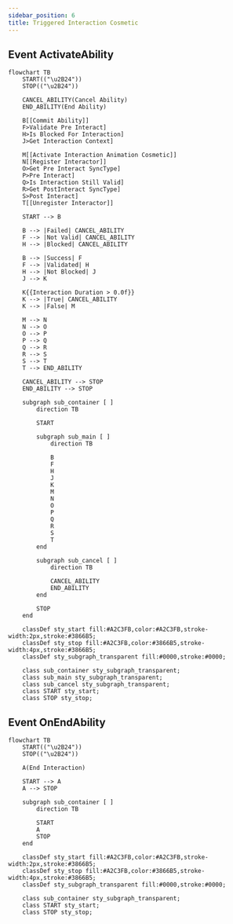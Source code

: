 ```yaml
---
sidebar_position: 6
title: Triggered Interaction Cosmetic
---
```


## Event ActivateAbility 
```mermaid
flowchart TB
    START(("\u2B24"))
    STOP(("\u2B24"))
    
    CANCEL_ABILITY(Cancel Ability)
    END_ABILITY(End Ability)
    
    B[[Commit Ability]]
    F>Validate Pre Interact]
    H>Is Blocked For Interaction]
    J>Get Interaction Context]
    
    M[[Activate Interaction Animation Cosmetic]]
    N[[Register Interactor]]
    O>Get Pre Interact SyncType]
    P>Pre Interact]
    Q>Is Interaction Still Valid]
    R>Get PostInteract SyncType]
    S>Post Interact]
    T[[Unregister Interactor]]
  
    START --> B

    B --> |Failed| CANCEL_ABILITY
    F --> |Not Valid| CANCEL_ABILITY
    H --> |Blocked| CANCEL_ABILITY
    
    B --> |Success| F
    F --> |Validated| H
    H --> |Not Blocked| J
    J --> K
    
    K{{Interaction Duration > 0.0f}}
    K --> |True| CANCEL_ABILITY
    K --> |False| M
    
    M --> N
    N --> O
    O --> P
    P --> Q
    Q --> R
    R --> S
    S --> T
    T --> END_ABILITY
    
    CANCEL_ABILITY --> STOP
    END_ABILITY --> STOP

    subgraph sub_container [ ]
        direction TB
        
        START
        
        subgraph sub_main [ ]
            direction TB
    
            B
            F
            H
            J
            K
            M
            N
            O
            P
            Q
            R
            S
            T
        end
        
        subgraph sub_cancel [ ]
            direction TB
    
            CANCEL_ABILITY
            END_ABILITY
        end
        
        STOP
    end

    classDef sty_start fill:#A2C3FB,color:#A2C3FB,stroke-width:2px,stroke:#3866B5;
    classDef sty_stop fill:#A2C3FB,color:#3866B5,stroke-width:4px,stroke:#3866B5;
    classDef sty_subgraph_transparent fill:#0000,stroke:#0000;
    
    class sub_container sty_subgraph_transparent;
    class sub_main sty_subgraph_transparent;
    class sub_cancel sty_subgraph_transparent;
    class START sty_start;
    class STOP sty_stop;
```

## Event OnEndAbility
```mermaid
flowchart TB
    START(("\u2B24"))
    STOP(("\u2B24"))
    
    A(End Interaction)

    START --> A
    A --> STOP
    
    subgraph sub_container [ ]
        direction TB
        
        START
        A
        STOP
    end
    
    classDef sty_start fill:#A2C3FB,color:#A2C3FB,stroke-width:2px,stroke:#3866B5;
    classDef sty_stop fill:#A2C3FB,color:#3866B5,stroke-width:4px,stroke:#3866B5;
    classDef sty_subgraph_transparent fill:#0000,stroke:#0000;
    
    class sub_container sty_subgraph_transparent;
    class START sty_start;
    class STOP sty_stop;
```
